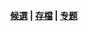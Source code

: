 {{Wikipedia:特色條目/马里昂军事学院}}

<div style="text-align: right;" class="noprint">
'''[[Wikipedia:特色條目候選|候選]] | [[Portal:美国军事/特色条目/存档|存檔]] | [[Portal:美国军事|专题]]'''
</div>